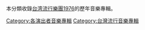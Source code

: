 本分類收錄[[台湾|台湾]][[流行|流行]][[樂團|樂團]][[1976_(樂團)|1976]]的歷年音樂專輯。
[[Category:各演出者音樂專輯|Category:各演出者音樂專輯]]
[[Category:台灣流行音樂專輯|Category:台灣流行音樂專輯]]